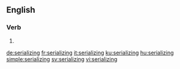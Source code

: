 
==English==

===Verb===
{{head|en|present participle}}

# {{present participle of|serialize|lang=en}}

[[de:serializing]]
[[fr:serializing]]
[[it:serializing]]
[[ku:serializing]]
[[hu:serializing]]
[[simple:serializing]]
[[sv:serializing]]
[[vi:serializing]]